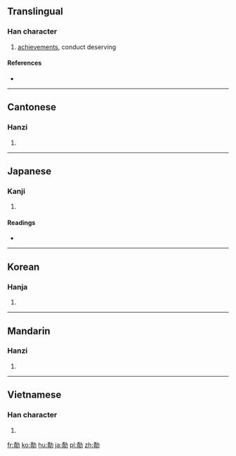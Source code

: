 ==Translingual==

===Han character===
{{Han char|rn=19|rad=力|as=11|sn=13|four=5482<sub>7</sub>|canj=手金大尸 (QCKS)|ids=⿰[[責]][[力]]}}

# [[achievement]]s, conduct deserving

====References====
* {{Han ref|kx=0149.050|dkj=02423|dj=0336.120|hdz=10377.020|uh=52E3|ud=21219|bh=B6D6|bd=46806}}

----

==Cantonese==

===Hanzi===
{{yue-hanzi|jyut=|y=jik1}}

# {{defn|lang=yue|sort=力11}}

----

==Japanese==

===Kanji===
{{ja-kanji|grade=|rs=力11}}

# {{defn|lang=ja|sort=力11}}

====Readings====
* {{ja-readings|on=[[せき]] (seki), [[しゃく]] (shaku)|kun=[[いさお]] (isao)}}

----

==Korean==

===Hanja===
{{ko-hanja|hangeul=적|rv=jeok|mr=chŏk}}

# {{defn|lang=ko|sort=力11}}

----

==Mandarin==

===Hanzi===
{{cmn-hanzi|pin=[[jī]] ([[ji1]])|wg=chi<sup>1</sup>}}

# {{defn|lang=cmn|sort=力11}}

----

==Vietnamese==

===Han character===
{{vi-hantu|[[tích]]|rs=力11}}

# {{defn|lang=vi|sort=力11}}

[[fr:勣]]
[[ko:勣]]
[[hu:勣]]
[[ja:勣]]
[[pl:勣]]
[[zh:勣]]